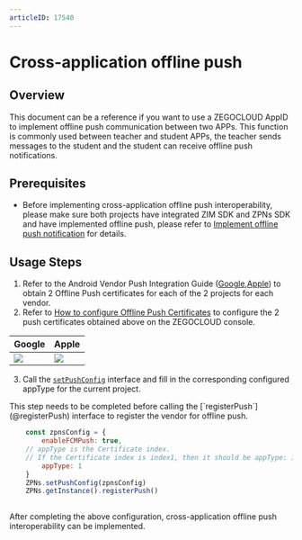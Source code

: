 ```yaml
---
articleID: 17540
---
```

# Cross-application offline push

## Overview

This document can be a reference if you want to use a ZEGOCLOUD AppID to implement offline push communication between two APPs. This function is commonly used between teacher and student APPs, the teacher sends messages to the student and the student can receive offline push notifications.

## Prerequisites

- Before implementing cross-application offline push interoperability, please make sure both projects have integrated ZIM SDK and ZPNs SDK and have implemented offline push, please refer to [Implement offline push notification](./Implement%20offline%20push%20notification.mdx) for details.

## Usage Steps
1. Refer to the Android Vendor Push Integration Guide ([Google](./Integrate%20FCM.mdx),[Apple](./Integrate%20APNs.mdx)) to obtain 2 Offline Push certificates for each of the 2 projects for each vendor.
2. Refer to [How to configure Offline Push Certificates](https://www.zegocloud.com/docs/admin-console/offline-push-certificates?platform=all&language=all) to configure the 2 push certificates obtained above on the ZEGOCLOUD console.

| Google                                                                                                                        | Apple                                                                                                                         |
| ----------------------------------------------------------------------------------------------------------------------------- | ----------------------------------------------------------------------------------------------------------------------------- |
| <Frame width="512" height="auto" caption=""><img src="https://storage.zego.im/sdk-doc/Pics/in_app_chat/17538.jpeg" /></Frame> | <Frame width="512" height="auto" caption=""><img src="https://storage.zego.im/sdk-doc/Pics/in_app_chat/17537.jpeg" /></Frame> |

3. Call the [`setPushConfig`](@setPushConfig) interface and fill in the corresponding configured appType for the current project.


<Warning title="Warning">
This step needs to be completed before calling the [`registerPush`](@registerPush) interface to register the vendor for offline push.
</Warning>

```js
    const zpnsConfig = {
        enableFCMPush: true,
    // appType is the Certificate index.
    // If the Certificate index is index1, then it should be appType: 1.
        appType: 1
    }
    ZPNs.setPushConfig(zpnsConfig)
    ZPNs.getInstance().registerPush()
    
```
After completing the above configuration, cross-application offline push interoperability can be implemented.
